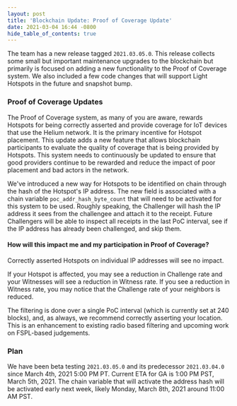 ```yaml
---
layout: post
title: 'Blockchain Update: Proof of Coverage Update'
date: 2021-03-04 16:44 -0800
hide_table_of_contents: true
---
```


The team has a new release tagged `2021.03.05.0`. This release collects some small but important
maintenance upgrades to the blockchain but primarily is focused on adding a new functionality to the
Proof of Coverage system. We also included a few code changes that will support Light Hotspots in
the future and snapshot bump.

<!--truncate-->

### Proof of Coverage Updates

The Proof of Coverage system, as many of you are aware, rewards Hotspots for being correctly
asserted and provide coverage for IoT devices that use the Helium network. It is the primary
incentive for Hotspot placement. This update adds a new feature that allows blockchain participants
to evaluate the quality of coverage that is being provided by Hotspots. This system needs to
continuously be updated to ensure that good providers continue to be rewarded and reduce the impact
of poor placement and bad actors in the network.

We've introduced a new way for Hotspots to be identified on chain through the hash of the Hotspot's
IP address. The new field is associated with a chain variable `poc_addr_hash_byte_count` that will
need to be activated for this system to be used. Roughly speaking, the Challenger will hash the IP
address it sees from the challengee and attach it to the receipt. Future Challengers will be able to
inspect all receipts in the last PoC interval, see if the IP address has already been challenged,
and skip them.

#### How will this impact me and my participation in Proof of Coverage?

Correctly asserted Hotspots on individual IP addresses will see no impact.

If your Hotspot is affected, you may see a reduction in Challenge rate and your Witnesses will see a
reduction in Witness rate. If you see a reduction in Witness rate, you may notice that the Challenge
rate of your neighbors is reduced.

The filtering is done over a single PoC interval (which is currently set at 240 blocks), and, as
always, we recommend correctly asserting your location. This is an enhancement to existing radio
based filtering and upcoming work on FSPL-based judgements.

### Plan

We have been beta testing `2021.03.05.0` and its predecessor `2021.03.04.0` since March 4th, 2021
5:00 PM PT. Current ETA for GA is 1:00 PM PST, March 5th, 2021. The chain variable that will
activate the address hash will be activated early next week, likely Monday, March 8th, 2021 around
11:00 AM PST.
